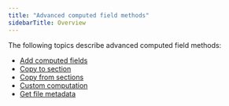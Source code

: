```yaml
---
title: "Advanced computed field methods"
sidebarTitle: Overview
---
```


The following topics describe advanced computed field methods:

* [Add computed fields](https://sensible-87.mintlify.app/senseml-reference/advanced-computed-field-methods/add-computed-fields)
* [Copy to section](https://sensible-87.mintlify.app/senseml-reference/advanced-computed-field-methods/copy-to-section)
* [Copy from sections](https://sensible-87.mintlify.app/senseml-reference/advanced-computed-field-methods/copy-from-sections)
* [Custom computation](https://sensible-87.mintlify.app/senseml-reference/advanced-computed-field-methods/custom-computation)
* [Get file metadata](https://sensible-87.mintlify.app/senseml-reference/advanced-computed-field-methods/get-file-metadata)
